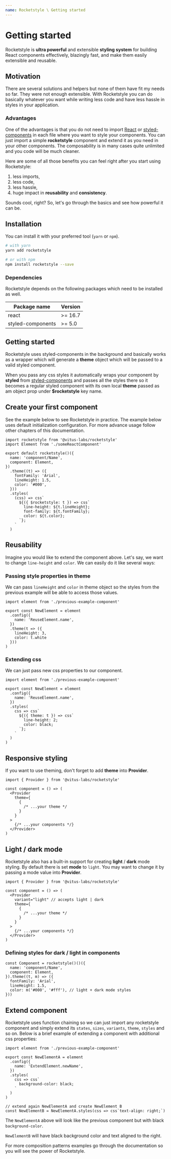 ```yaml
---
name: Rocketstyle \ Getting started
---
```


# Getting started

Rocketstyle is **ultra powerful** and extensible **styling system** for building
React components effectively, blazingly fast, and make them easily extensible
and reusable.

## Motivation

There are several solutions and helpers but none of them have fit my
needs so far. They were not enough extensible. With Rocketstyle
you can do basically whatever you want while writing less code
and have less hassle in styles in your application.

### Advantages

One of the advantages is that you do not need to import
[React](https://reactjs.org/) or [styled-components](https://styled-components.com/)
in each file where you want to style your components. You can
just import a simple **rocketstyle** component and extend it as you need
in your other components. The composability is in many cases quite
unlimited and you code will be much cleaner.

Here are some of all those benefits you can feel right after you start using
Rocketstyle:

1. less imports,
2. less code,
3. less hassle,
4. huge impact in **reusability** and **consistency**.

Sounds cool, right? So, let's go through the basics and see how powerful
it can be.

## Installation

You can install it with your preferred tool (`yarn` or `npm`).

```bash live=false
# with yarn
yarn add rocketstyle

# or with npm
npm install rocketstyle --save
```

### Dependencies

Rocketstyle depends on the following packages which need to be installed as well.

| Package name      | Version |
| ----------------- | ------- |
| react             | >= 16.7 |
| styled-components | >= 5.0  |

## Getting started

Rocketstyle uses styled-components in the background and basically works
as a wrapper which will generate a **theme** object which will be passed
to a valid styled component.

When you pass any css styles it automatically wraps your component by **styled**
from [styled-components](https://styled-components.com/) and passes all
the styles there so it becomes a regular styled component with its own local
**theme** passed as am object prop under **$rocketstyle** key name.

## Create your first component

See the example below to see Rocketstyle in practice. The example
below uses default initialization configuration. For more advance
usage follow other chapters of this documentation.

```tsx editor=false live=false
import rocketstyle from '@vitus-labs/rocketstyle'
import Element from './someReactComponent'

export default rocketstyle()({
  name: 'component/Name',
  component: Element,
})
  .theme((t) => ({
    fontFamily: 'Arial',
    lineHeight: 1.5,
    color: '#000',
  }))
  .styles(
    (css) => css`
      ${({ $rocketstyle: t }) => css`
        line-height: ${t.lineHeight};
        font-family: ${t.fontFamily};
        color: ${t.color};
      `};
    `
  )
```

## Reusability

Imagine you would like to extend the component above. Let's say,
we want to change `line-height` and `color`. We can easily do it
like several ways:

### Passing style properties in theme

We can pass `lineHeight` and `color` in theme object so the styles from
the previous example will be able to access those values.

```tsx editor=false live=false
import element from './previous-example-component'

export const NewElement = element
  .config({
    name: 'ReuseElement.name',
  })
  .theme(t => ({
    lineHeight: 3,
    color: t.white
  }))
)
```

### Extending css

We can just pass new css properties to our component.

```tsx editor=false live=false
import element from './previous-example-component'

export const NewElement = element
  .config({
    name: 'ReuseElement.name',
  })
  .styles(
    css => css`
      ${({ theme: t }) => css`
        line-height: 2;
        color: black;
      `};
    `
  )
)
```

## Responsive styling

If you want to use theming, don't forget to add **theme**
into **Provider**.

```tsx editor=false live=false
import { Provider } from '@vitus-labs/rocketstyle'

const component = () => (
  <Provider
    theme={
      {
        /* ...your theme */
      }
    }
  >
    {/* ...your components */}
  </Provider>
)
```

## Light / dark mode

Rocketstyle also has a built-in support for creating **light** / **dark** mode
styling. By default there is set **mode** to `light`. You may want to change it
by passing a mode value into **Provider**.

```tsx editor=false live=false
import { Provider } from '@vitus-labs/rocketstyle'

const component = () => (
  <Provider
    variant="light" // accepts light | dark
    theme={
      {
        /* ...your theme */
      }
    }
  >
    {/* ...your components */}
  </Provider>
)
```

### Defining styles for dark / light in components

```tsx editor=false live=false
const Component = rocketstyle()()({
  name: 'component/Name',
  component: Element,
}).theme((t, m) => ({
  fontFamily: 'Arial',
  lineHeight: 1.5,
  color: m('#000', '#fff'), // light + dark mode styles
}))
```

## Extend component

Rocketstyle uses function chaining so we can just import any rocketstyle
component and simply extend its `states`, `sizes`, `variants`, `theme`,
`styles` and so on. Below is a brief example of extending a component with
additional css properties:

```tsx editor=false live=false
import element from './previous-example-component'

export const NewElementA = element
  .config({
    name: 'ExtendElement.newName',
  })
  .styles(
    css => css`
      background-color: black;
    `
  )
)

// extend again NewElementA and create NewElement B
const NewElementB = NewElementA.styles(css => css`text-align: right;`)
```

The `NewElementA` above will look like the previous component but with
black `background-color`.

`NewElementB` will have black background color and text aligned to
the right.

For more composition patterns examples go through
the documentation so you will see the power of Rocketstyle.
